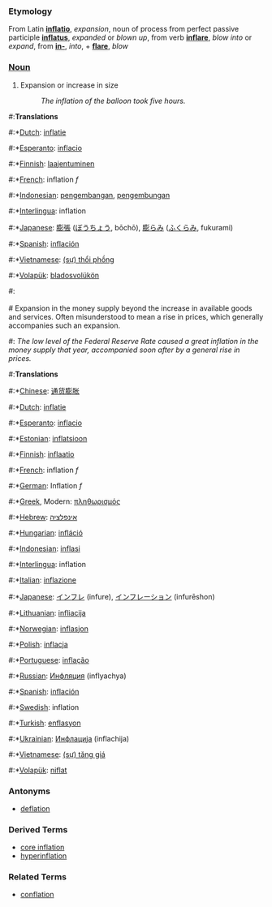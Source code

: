 ===Etymology===
From Latin '''[[inflatio]]''', ''expansion'', noun of process from perfect passive participle '''[[inflatus]]''', ''expanded'' or ''blown up'', from verb '''[[inflare]]''', ''blow into'' or ''expand'', from '''[[in-]]''', ''into'', + '''[[flare]]''', ''blow''

===[[Noun]]===
# Expansion or increase in size
#: ''The inflation of the balloon took five hours.''

#:'''Translations'''
#:*[[Dutch]]: [[inflatie]]
#:*[[Esperanto]]: [[inflacio]]
#:*[[Finnish]]: [[laajentuminen]]
#:*[[French]]: inflation ''f''
#:*[[Indonesian]]: [[kembang|pengembangan]], [[kembung|pengembungan]]
#:*[[Interlingua]]: inflation
#:*[[Japanese]]: [[膨張]] ([[ぼうちょう]], bōchō), [[膨らみ]] ([[ふくらみ]], fukurami)
#:*[[Spanish]]: [[inflación]]
#:*[[Vietnamese]]: [[thổi phồng|(sự) thổi phồng]]
#:*[[Volapük]]: [[bladosvolükön]]
#:<br><br>
# Expansion in the money supply beyond the increase in available goods and services.  Often misunderstood to mean a rise in prices, which generally accompanies such an expansion.
#: ''The low level of the Federal Reserve Rate caused a great inflation in the money supply that year, accompanied soon after by a general rise in prices.''

#:'''Translations'''

#:*[[Chinese]]: [[通货膨胀]]
#:*[[Dutch]]: [[inflatie]]
#:*[[Esperanto]]: [[inflacio]]
#:*[[Estonian]]: [[inflatsioon]]
#:*[[Finnish]]: [[inflaatio]]
#:*[[French]]: inflation ''f''
#:*[[German]]: Inflation ''f''
#:*[[Greek]], Modern: [[πληθωρισμός]]
#:*[[Hebrew]]: [[אינפלציה]]
#:*[[Hungarian]]: [[infláció]]
#:*[[Indonesian]]: [[inflasi]]
#:*[[Interlingua]]: inflation
#:*[[Italian]]: [[inflazione]]
#:*[[Japanese]]: [[インフレ]] (infure), [[インフレーション]] (infurēshon)
#:*[[Lithuanian]]: [[infliacija]]
#:*[[Norwegian]]: [[inflasjon]]
#:*[[Polish]]: [[inflacja]]
#:*[[Portuguese]]: [[inflação]]
#:*[[Russian]]: [[Инфляция]] (inflyachya)
#:*[[Spanish]]: [[inflación]]
#:*[[Swedish]]: inflation
#:*[[Turkish]]: [[enflasyon]]
#:*[[Ukrainian]]: [[Инфлација]] (inflachija)
#:*[[Vietnamese]]: [[tăng giá|(sự) tăng giá]]
#:*[[Volapük]]: [[niflat]]

===Antonyms===
* [[deflation]]

===Derived Terms===
*[[core inflation]]
*[[hyperinflation]]

===Related Terms===
*[[conflation]]

{{Wikipedia}}